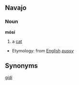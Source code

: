 ==Navajo==
===Noun===
'''mósí'''

#a [[cat]]

*Etymology: from [[English]] ''[[pussy]]''

==Synonyms==
[[gídí]]